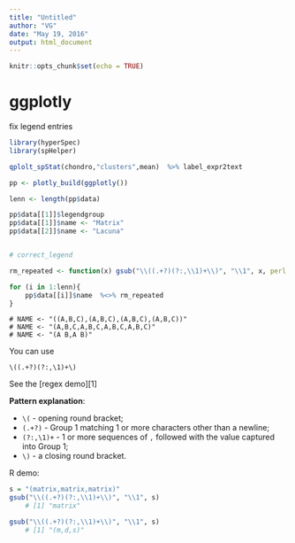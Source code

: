 ```yaml
---
title: "Untitled"
author: "VG"
date: "May 19, 2016"
output: html_document
---
```


```r
knitr::opts_chunk$set(echo = TRUE)
```


ggplotly
========================================================================

fix legend entries

```r
library(hyperSpec)
library(spHelper)
```




```r

qplolt_spStat(chondro,"clusters",mean)  %>% label_expr2text

pp <- plotly_build(ggplotly())

lenn <- length(pp$data)

pp$data[[1]]$legendgroup
pp$data[[1]]$name <- "Matrix"
pp$data[[2]]$name <- "Lacuna"


# correct_legend

rm_repeated <- function(x) gsub("\\((.+?)(?:,\\1)+\\)", "\\1", x, perl = T)

for (i in 1:lenn){
    pp$data[[i]]$name  %<>% rm_repeated
}
```
    # NAME <- "((A,B,C),(A,B,C),(A,B,C),(A,B,C))"
    # NAME <- "(A,B,C,A,B,C,A,B,C,A,B,C)"
    # NAME <- "(A B,A B)"
    














You can use

    \((.+?)(?:,\1)+\)

See the [regex demo][1]

**Pattern explanation**:

 - `\(` - opening round bracket;
 - `(.+?)` - Group 1 matching 1 or more characters other than a newline;
 - `(?:,\1)+` - 1 or more sequences of `,` followed with the value captured into Group 1;
 - `\)` - a closing round bracket.

R demo:

```r
s = "(matrix,matrix,matrix)"
gsub("\\((.+?)(?:,\\1)+\\)", "\\1", s)
    # [1] "matrix"

gsub("\\((.+?)(?:,\\1)+\\)", "\\1", s)
    # [1] "(m,d,s)"

```

    
